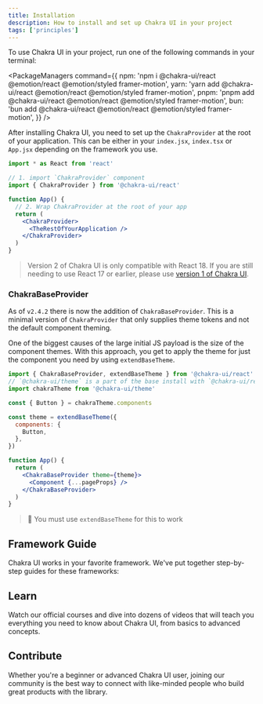 ```yaml
---
title: Installation
description: How to install and set up Chakra UI in your project
tags: ['principles']
---
```


To use Chakra UI in your project, run one of the following commands in your
terminal:

<PackageManagers
  command={{
    npm: 'npm i @chakra-ui/react @emotion/react @emotion/styled framer-motion',
    yarn: 'yarn add @chakra-ui/react @emotion/react @emotion/styled framer-motion',
    pnpm: 'pnpm add @chakra-ui/react @emotion/react @emotion/styled framer-motion',
    bun: 'bun add @chakra-ui/react @emotion/react @emotion/styled framer-motion',
  }}
/>

After installing Chakra UI, you need to set up the `ChakraProvider` at the root
of your application. This can be either in your `index.jsx`, `index.tsx` or
`App.jsx` depending on the framework you use.

```jsx live=false
import * as React from 'react'

// 1. import `ChakraProvider` component
import { ChakraProvider } from '@chakra-ui/react'

function App() {
  // 2. Wrap ChakraProvider at the root of your app
  return (
    <ChakraProvider>
      <TheRestOfYourApplication />
    </ChakraProvider>
  )
}
```

> Version 2 of Chakra UI is only compatible with React 18. If you are still
> needing to use React 17 or earlier, please use
> [version 1 of Chakra UI](https://v1.chakra-ui.com/guides/first-steps).

### ChakraBaseProvider

As of `v2.4.2` there is now the addition of `ChakraBaseProvider`. This is a
minimal version of `ChakraProvider` that only supplies theme tokens and not the
default component theming.

One of the biggest causes of the large initial JS payload is the size of the
component themes. With this approach, you get to apply the theme for just the
component you need by using `extendBaseTheme`.

```jsx live=false
import { ChakraBaseProvider, extendBaseTheme } from '@chakra-ui/react'
// `@chakra-ui/theme` is a part of the base install with `@chakra-ui/react`
import chakraTheme from '@chakra-ui/theme'

const { Button } = chakraTheme.components

const theme = extendBaseTheme({
  components: {
    Button,
  },
})

function App() {
  return (
    <ChakraBaseProvider theme={theme}>
      <Component {...pageProps} />
    </ChakraBaseProvider>
  )
}
```

> 🚨 You must use `extendBaseTheme` for this to work

## Framework Guide

Chakra UI works in your favorite framework. We've put together step-by-step
guides for these frameworks:

<FrameworkLinks />

## Learn

Watch our official courses and dive into dozens of videos that will teach you
everything you need to know about Chakra UI, from basics to advanced concepts.

<FeaturesCourses />

## Contribute

Whether you're a beginner or advanced Chakra UI user, joining our community is
the best way to connect with like-minded people who build great products with
the library.

<JoinCommunityCards />
